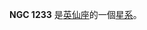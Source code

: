 {{NGCInfoBox|NGCID=NGC 1233|發現者=讓·瑪璉·愛德華·史提芬|發現日期=1871年12月10日|其他編號=NGC 1235,UGC 2586,MCG 6-8-3|曆元=J2000.0|赤經=3時12分33.1秒
|赤緯=39°19'9"|星座=英仙座|星體=星系|星等=13.1|表面亮度=13|藍等=13.9}}

'''NGC 1233''' 是[[英仙座|英仙座]]的一個[[星系|星系]]。

{{NGCReference|1233}}
{{Catalogs|NGC=1233}}